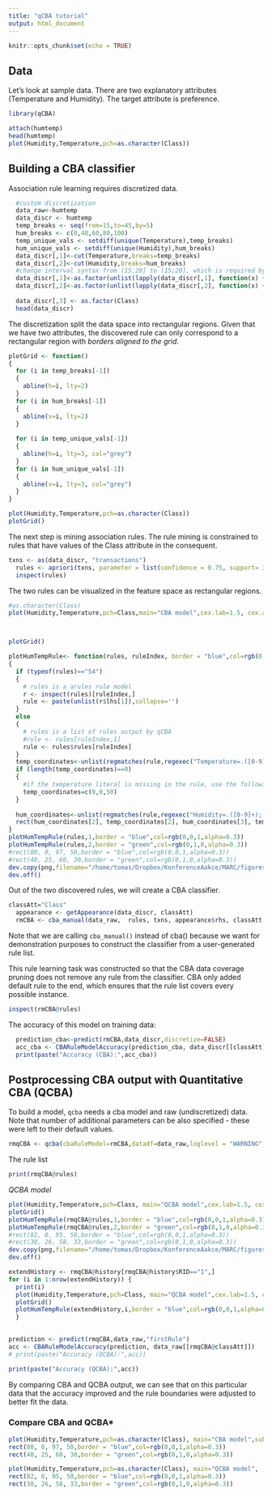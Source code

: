 ```yaml
---
title: "qCBA tutorial"
output: html_document
---
```


```r
knitr::opts_chunk$set(echo = TRUE)
```

## Data

Let's look at sample data. There are two explanatory attributes (Temperature and Humidity). The target attribute is preference. 


```r
library(qCBA)
```


```r
attach(humtemp)
head(humtemp)
plot(Humidity,Temperature,pch=as.character(Class))
```

## Building a CBA classifier
Association rule learning requires discretized data.


```r
  #custom discretization
  data_raw<-humtemp
  data_discr <- humtemp
  temp_breaks <- seq(from=15,to=45,by=5)
  hum_breaks <- c(0,40,60,80,100)
  temp_unique_vals <- setdiff(unique(Temperature),temp_breaks)
  hum_unique_vals <- setdiff(unique(Humidity),hum_breaks)
  data_discr[,1]<-cut(Temperature,breaks=temp_breaks)
  data_discr[,2]<-cut(Humidity,breaks=hum_breaks)
  #change interval syntax from (15,20] to (15;20], which is required by MARC
  data_discr[,1]<-as.factor(unlist(lapply(data_discr[,1], function(x) {gsub(",", ";", x)})))
  data_discr[,2]<-as.factor(unlist(lapply(data_discr[,2], function(x) {gsub(",", ";", x)})))
  
  data_discr[,3] <- as.factor(Class)
  head(data_discr)

```
The discretization split the data space into rectangular regions. Given that we have two attributes, the discovered rule can only correspond to a rectangular region with *borders aligned to the grid*.

```r
plotGrid <- function()
{
  for (i in temp_breaks[-1])
  {
    abline(h=i, lty=2)
  }
  for (i in hum_breaks[-1])
  {
    abline(v=i, lty=2)
  }
  
  for (i in temp_unique_vals[-1])
  {
    abline(h=i, lty=3, col="grey")
  }
  for (i in hum_unique_vals[-1])
  {
    abline(v=i, lty=3, col="grey")
  }  
}

plot(Humidity,Temperature,pch=as.character(Class))
plotGrid()


```


The next step is mining association rules. The rule mining is constrained to rules that have values of the Class attribute in the consequent.

```r
txns <- as(data_discr, "transactions")
  rules <- apriori(txns, parameter = list(confidence = 0.75, support= 3/nrow(data_discr), minlen=1, maxlen=5))
  inspect(rules)
```
The two rules can be visualized in the feature space as rectangular regions. 

```r
#as.character(Class)
plot(Humidity,Temperature,pch=Class,main="CBA model",cex.lab=1.5, cex.axis=1.5, cex.main=1.5, cex.sub=1.5)



plotGrid()

plotHumTempRule<- function(rules, ruleIndex, border = "blue",col=rgb(0,0,1,alpha=0.3) )
{
  if (typeof(rules)=="S4")
  {
    # rules is a arules rule model
    r <- inspect(rules)[ruleIndex,]
    rule <- paste(unlist(r$lhs[1]),collapse='')
  }
  else
  {
    # rules is a list of rules output by qCBA
    #rule <- rules[ruleIndex,1]
    rule <- rules$rules[ruleIndex]
  }
  temp_coordinates<-unlist(regmatches(rule,regexec("Temperature=.([0-9]+);([0-9]+).",rule)))
  if (length(temp_coordinates)==0)
  {
    #if the temperature literal is missing in the rule, use the following coordinates
    temp_coordinates=c(0,0,50)
  }
  
  hum_coordinates<-unlist(regmatches(rule,regexec("Humidity=.([0-9]+);([0-9]+).",rule)))
  rect(hum_coordinates[2], temp_coordinates[2], hum_coordinates[3], temp_coordinates[3],border=border,col=col)
}
plotHumTempRule(rules,1,border = "blue",col=rgb(0,0,1,alpha=0.3))
plotHumTempRule(rules,2,border = "green",col=rgb(0,1,0,alpha=0.3))
#rect(80, 0, 97, 50,border = "blue",col=rgb(0,0,1,alpha=0.3))
#rect(40, 25, 60, 30,border = "green",col=rgb(0,1,0,alpha=0.3))
dev.copy(png,filename="/home/tomas/Dropbox/KonferenceAakce/MARC/figures/cba.png")
dev.off()
```


Out of the two discovered rules, we will create a CBA classifier.
```r
classAtt="Class"
  appearance <- getAppearance(data_discr, classAtt)
  rmCBA <- cba_manual(data_raw,  rules, txns, appearance$rhs, classAtt, cutp= list(), pruning_options=NULL)
```
Note that we are calling `cba_manual()` instead of cba() because we want for demonstration purposes to construct the classifier from a user-generated rule list.

This rule learning task was constructed so that the CBA data coverage pruning does not remove any rule from the classifier. CBA only added default rule to the end, which ensures that the rule list  covers every possible instance.

```r
inspect(rmCBA@rules)
```
The accuracy of this model on training data:
```r
  prediction_cba<-predict(rmCBA,data_discr,discretize=FALSE)
  acc_cba <- CBARuleModelAccuracy(prediction_cba, data_discr[[classAtt]])
  print(paste("Accuracy (CBA):",acc_cba))
```
## Postprocessing CBA output with Quantitative CBA (QCBA)

To build a model, `qcba` needs a cba model and raw (undiscretized) data. Note that number of additional parameters can be also specified - these were left to their default values.
```r
rmqCBA <- qcba(cbaRuleModel=rmCBA,datadf=data_raw,loglevel = "WARNING",extensionStrategy= "ConfImprovementAgainstLastConfirmedExtension",minImprovement=0,minCondImprovement=-0.15,minConf = 0.5, createHistorySlot=TRUE)
```
The rule list 

```r
print(rmqCBA@rules)
```
*QCBA model*

```r
plot(Humidity,Temperature,pch=Class, main="QCBA model",cex.lab=1.5, cex.axis=1.5, cex.main=1.5, cex.sub=1.5)
plotGrid()
plotHumTempRule(rmqCBA@rules,1,border = "blue",col=rgb(0,0,1,alpha=0.3))
plotHumTempRule(rmqCBA@rules,2,border = "green",col=rgb(0,1,0,alpha=0.3))
#rect(82, 0, 95, 50,border = "blue",col=rgb(0,0,1,alpha=0.3))
#rect(30, 26, 58, 33,border = "green",col=rgb(0,1,0,alpha=0.3))
dev.copy(png,filename="/home/tomas/Dropbox/KonferenceAakce/MARC/figures/qcba.png")
dev.off()
```

```r
extendHistory <- rmqCBA@history[rmqCBA@history$RID=="1",]
for (i in 1:nrow(extendHistory)) {
  print(i)
  plot(Humidity,Temperature,pch=Class, main="QCBA model",cex.lab=1.5, cex.axis=1.5, cex.main=1.5, cex.sub=1, sub=paste(extendHistory[i,3], "Conf:",round(extendHistory[i,4],2)," Supp:",round(extendHistory[i,5],2)))
  plotGrid()
  plotHumTempRule(extendHistory,i,border = "blue",col=rgb(0,0,1,alpha=0.3))
  }
  
```


```r
prediction <- predict(rmqCBA,data_raw,"firstRule")
acc <- CBARuleModelAccuracy(prediction, data_raw[[rmqCBA@classAtt]])
# print(paste("Accuracy (QCBA):",acc))
```

```r
print(paste("Accuracy (QCBA):",acc))
```
By comparing CBA and QCBA output, we can see that on this particular data that the accuracy improved and the rule boundaries were adjusted to better fit the data. 

### Compare CBA and QCBA*

```r
plot(Humidity,Temperature,pch=as.character(Class), main="CBA model",sub=paste("Accuracy:",round(acc_cba,2)))
rect(80, 0, 97, 50,border = "blue",col=rgb(0,0,1,alpha=0.3))
rect(40, 25, 60, 30,border = "green",col=rgb(0,1,0,alpha=0.3))

plot(Humidity,Temperature,pch=as.character(Class), main="QCBA model", ,sub=paste("Accuracy:",round(acc,2)))
rect(82, 0, 95, 50,border = "blue",col=rgb(0,0,1,alpha=0.3))
rect(30, 26, 58, 33,border = "green",col=rgb(0,1,0,alpha=0.3))

```
